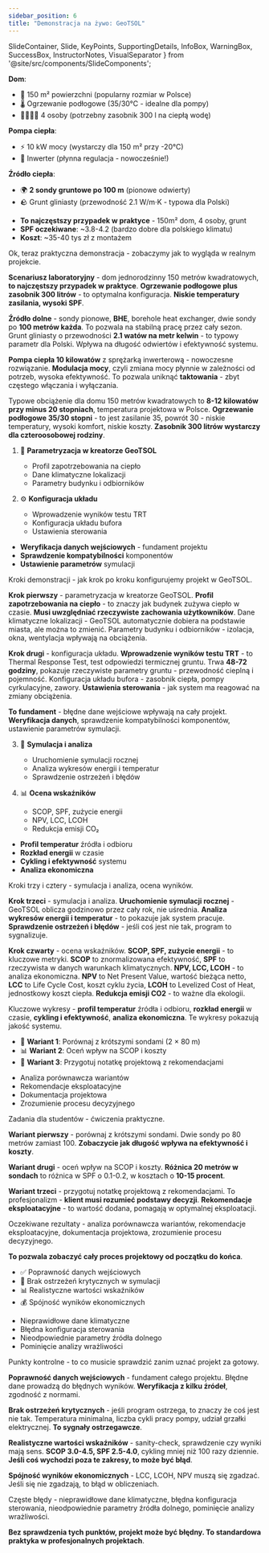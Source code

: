 ```yaml
---
sidebar_position: 6
title: "Demonstracja na żywo: GeoTSOL"
---
```


  SlideContainer, 
  Slide, 
  KeyPoints, 
  SupportingDetails, 
  InfoBox,
  WarningBox,
  SuccessBox,
  InstructorNotes,
  VisualSeparator 
} from '@site/src/components/SlideComponents';

<SlideContainer>

<Slide title="🏠 Nasz przykład: Dom rodziny Kowalskich" type="info">

<KeyPoints title="📋 Typowy polski dom - realny przypadek">

**Dom**:
- 🏡 150 m² powierzchni (popularny rozmiar w Polsce)
- 🌡️ Ogrzewanie podłogowe (35/30°C - idealne dla pompy)
- 👨‍👩‍👧‍👦 4 osoby (potrzebny zasobnik 300 l na ciepłą wodę)

**Pompa ciepła**:
- ⚡ 10 kW mocy (wystarczy dla 150 m² przy -20°C)
- 🔄 Inwerter (płynna regulacja - nowocześnie!)

**Źródło ciepła**:
- 🌍 **2 sondy gruntowe po 100 m** (pionowe odwierty)
- 🪨 Grunt gliniasty (przewodność 2.1 W/m·K - typowa dla Polski)

</KeyPoints>

<InfoBox title="💡 Dlaczego ten przykład?">

- **To najczęstszy przypadek w praktyce** - 150m² dom, 4 osoby, grunt
- **SPF oczekiwane**: ~3.8-4.2 (bardzo dobre dla polskiego klimatu)
- **Koszt**: ~35-40 tys zł z montażem

</InfoBox>

<InstructorNotes>
Ok, teraz praktyczna demonstracja - zobaczymy jak to wygląda w realnym projekcie.

**Scenariusz laboratoryjny** - dom jednorodzinny 150 metrów kwadratowych, **to najczęstszy przypadek w praktyce**. **Ogrzewanie podłogowe plus zasobnik 300 litrów** - to optymalna konfiguracja. **Niskie temperatury zasilania, wysoki SPF**.

**Źródło dolne** - sondy pionowe, **BHE**, borehole heat exchanger, dwie sondy po **100 metrów każda**. To pozwala na stabilną pracę przez cały sezon. Grunt gliniasty o przewodności **2.1 watów na metr kelwin** - to typowy parametr dla Polski. Wpływa na długość odwiertów i efektywność systemu.

**Pompa ciepła 10 kilowatów** z sprężarką inwerterową - nowoczesne rozwiązanie. **Modulacja mocy**, czyli zmiana mocy płynnie w zależności od potrzeb, wysoka efektywność. To pozwala uniknąć **taktowania** - zbyt częstego włączania i wyłączania.

Typowe obciążenie dla domu 150 metrów kwadratowych to **8-12 kilowatów przy minus 20 stopniach**, temperatura projektowa w Polsce. **Ogrzewanie podłogowe 35/30 stopni** - to jest zasilanie 35, powrót 30 - niskie temperatury, wysoki komfort, niskie koszty. **Zasobnik 300 litrów wystarczy dla czteroosobowej rodziny**.
</InstructorNotes>

</Slide>

<VisualSeparator type="energy" />

<Slide title="📊 Plan pokazowy - kroki 1-2" type="tip">

<KeyPoints title="🔧 Konfiguracja projektu">

1. 📝 **Parametryzacja w kreatorze GeoTSOL**
   - Profil zapotrzebowania na ciepło
   - Dane klimatyczne lokalizacji
   - Parametry budynku i odbiorników

2. ⚙️ **Konfiguracja układu**
   - Wprowadzenie wyników testu TRT
   - Konfiguracja układu bufora
   - Ustawienia sterowania

</KeyPoints>

<InfoBox title="💡 Kluczowe elementy">

- **Weryfikacja danych wejściowych** - fundament projektu
- **Sprawdzenie kompatybilności** komponentów
- **Ustawienie parametrów** symulacji

</InfoBox>

<InstructorNotes>
Kroki demonstracji - jak krok po kroku konfigurujemy projekt w GeoTSOL.

**Krok pierwszy** - parametryzacja w kreatorze GeoTSOL. **Profil zapotrzebowania na ciepło** - to znaczy jak budynek zużywa ciepło w czasie. **Musi uwzględniać rzeczywiste zachowania użytkowników**. Dane klimatyczne lokalizacji - GeoTSOL automatycznie dobiera na podstawie miasta, ale można to zmienić. Parametry budynku i odbiorników - izolacja, okna, wentylacja wpływają na obciążenia.

**Krok drugi** - konfiguracja układu. **Wprowadzenie wyników testu TRT** - to Thermal Response Test, test odpowiedzi termicznej gruntu. Trwa **48-72 godziny**, pokazuje rzeczywiste parametry gruntu - przewodność cieplną i pojemność. Konfiguracja układu bufora - zasobnik ciepła, pompy cyrkulacyjne, zawory. **Ustawienia sterowania** - jak system ma reagować na zmiany obciążenia.

**To fundament** - błędne dane wejściowe wpływają na cały projekt. **Weryfikacja danych**, sprawdzenie kompatybilności komponentów, ustawienie parametrów symulacji.
</InstructorNotes>

</Slide>

<VisualSeparator type="technical" />

<Slide title="📈 Plan pokazowy - kroki 3-4" type="info">

<KeyPoints title="🧪 Analiza i ocena">

3. 🔄 **Symulacja i analiza**
   - Uruchomienie symulacji rocznej
   - Analiza wykresów energii i temperatur
   - Sprawdzenie ostrzeżeń i błędów

4. 📊 **Ocena wskaźników**
   - SCOP, SPF, zużycie energii
   - NPV, LCC, LCOH
   - Redukcja emisji CO₂

</KeyPoints>

<SuccessBox title="📈 Kluczowe wykresy">

- **Profil temperatur** źródła i odbioru
- **Rozkład energii** w czasie
- **Cykling i efektywność** systemu
- **Analiza ekonomiczna**

</SuccessBox>

<InstructorNotes>
Kroki trzy i cztery - symulacja i analiza, ocena wyników.

**Krok trzeci** - symulacja i analiza. **Uruchomienie symulacji rocznej** - GeoTSOL oblicza godzinowo przez cały rok, nie uśrednia. **Analiza wykresów energii i temperatur** - to pokazuje jak system pracuje. **Sprawdzenie ostrzeżeń i błędów** - jeśli coś jest nie tak, program to sygnalizuje.

**Krok czwarty** - ocena wskaźników. **SCOP, SPF, zużycie energii** - to kluczowe metryki. **SCOP** to znormalizowana efektywność, **SPF** to rzeczywista w danych warunkach klimatycznych. **NPV, LCC, LCOH** - to analiza ekonomiczna. **NPV** to Net Present Value, wartość bieżąca netto, **LCC** to Life Cycle Cost, koszt cyklu życia, **LCOH** to Levelized Cost of Heat, jednostkowy koszt ciepła. **Redukcja emisji CO2** - to ważne dla ekologii.

Kluczowe wykresy - **profil temperatur** źródła i odbioru, **rozkład energii** w czasie, **cykling i efektywność**, **analiza ekonomiczna**. Te wykresy pokazują jakość systemu.
</InstructorNotes>

</Slide>

<VisualSeparator type="data" />

<Slide title="🎓 Zadania dla studentów" type="success">

<KeyPoints title="📝 Ćwiczenia praktyczne">

- 🧪 **Wariant 1**: Porównaj z krótszymi sondami (2 × 80 m)
- 📊 **Wariant 2**: Oceń wpływ na SCOP i koszty
- 📄 **Wariant 3**: Przygotuj notatkę projektową z rekomendacjami

</KeyPoints>

<SuccessBox title="✅ Oczekiwane rezultaty">

- Analiza porównawcza wariantów
- Rekomendacje eksploatacyjne
- Dokumentacja projektowa
- Zrozumienie procesu decyzyjnego

</SuccessBox>

<InstructorNotes>
Zadania dla studentów - ćwiczenia praktyczne.

**Wariant pierwszy** - porównaj z krótszymi sondami. Dwie sondy po 80 metrów zamiast 100. **Zobaczycie jak długość wpływa na efektywność i koszty**.

**Wariant drugi** - oceń wpływ na SCOP i koszty. **Różnica 20 metrów w sondach** to różnica w SPF o 0.1-0.2, w kosztach o **10-15 procent**.

**Wariant trzeci** - przygotuj notatkę projektową z rekomendacjami. To profesjonalizm - **klient musi rozumieć podstawy decyzji**. **Rekomendacje eksploatacyjne** - to wartość dodana, pomagają w optymalnej eksploatacji.

Oczekiwane rezultaty - analiza porównawcza wariantów, rekomendacje eksploatacyjne, dokumentacja projektowa, zrozumienie procesu decyzyjnego.

**To pozwala zobaczyć cały proces projektowy od początku do końca**.
</InstructorNotes>

</Slide>

<VisualSeparator type="success" />

<Slide title="🔍 Punkty kontrolne demonstracji" type="warning">

<KeyPoints title="⚠️ Co sprawdzić">

- ✅ Poprawność danych wejściowych
- 🚨 Brak ostrzeżeń krytycznych w symulacji
- 📊 Realistyczne wartości wskaźników
- 💰 Spójność wyników ekonomicznych

</KeyPoints>

<WarningBox title="🚨 Częste błędy">

- Nieprawidłowe dane klimatyczne
- Błędna konfiguracja sterowania
- Nieodpowiednie parametry źródła dolnego
- Pominięcie analizy wrażliwości

</WarningBox>

<InstructorNotes>
Punkty kontrolne - to co musicie sprawdzić zanim uznać projekt za gotowy.

**Poprawność danych wejściowych** - fundament całego projektu. Błędne dane prowadzą do błędnych wyników. **Weryfikacja z kilku źródeł**, zgodność z normami.

**Brak ostrzeżeń krytycznych** - jeśli program ostrzega, to znaczy że coś jest nie tak. Temperatura minimalna, liczba cykli pracy pompy, udział grzałki elektrycznej. **To sygnały ostrzegawcze**.

**Realistyczne wartości wskaźników** - sanity-check, sprawdzenie czy wyniki mają sens. **SCOP 3.0-4.5, SPF 2.5-4.0**, cykling mniej niż 100 razy dziennie. **Jeśli coś wychodzi poza te zakresy, to może być błąd**.

**Spójność wyników ekonomicznych** - LCC, LCOH, NPV muszą się zgadzać. Jeśli się nie zgadzają, to błąd w obliczeniach.

Częste błędy - nieprawidłowe dane klimatyczne, błędna konfiguracja sterowania, nieodpowiednie parametry źródła dolnego, pominięcie analizy wrażliwości.

**Bez sprawdzenia tych punktów, projekt może być błędny. To standardowa praktyka w profesjonalnych projektach**.
</InstructorNotes>

</Slide>

</SlideContainer>

